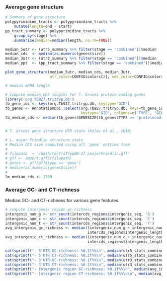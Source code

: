 ### Average gene structure

```r
# Summary of gene structure
polypyrimidine_tracts <- polypyrimidine_tracts %>%
    mutate(length=end - start)
pp_tract_summary <- polypyrimidine_tracts %>%
    group_by(stage) %>% 
    summarise(median=median(length, na.rm=TRUE))

median_5utr <- (utr5_summary %>% filter(stage == 'combined'))$median
median_cds  <- median(as.numeric(genes$size))
median_3utr <- (utr3_summary %>% filter(stage == 'combined'))$median
median_ppt  <- (pp_tract_summary %>% filter(stage == 'combined'))$median

plot_gene_structure(median_5utr, median_cds, median_3utr,
                    utr_color=CONFIG$colors[2], cds_color=CONFIG$colors[1])
```

```r
# median mRNA length

```

```r
# Compute median CDS lengths for T. brucei protein-coding genes
library('org.Tb927.tritryp.db')
tb_gene_ids <- keys(org.Tb927.tritryp.db, keytype='GID')
tb_genes <- AnnotationDbi::select(org.Tb927.tritryp.db, keys=tb_gene_ids,
                                  keytype='GID', columns=c('TYPE', 'GENESIZE'))
tb_median_cds <- median(tb_genes$GENESIZE[tb_genes$TYPE == 'proteincoding'])


# T. brucei gene structure UTR stats (Kolev et al., 2010)

# L. major Friedlin structure stats
# Median CDS size computed using all `gene` entries from 
#
# filepath  = '/path/to/TriTrypDB-27_LmajorFriedlin.gff'
# gff <- import.gff3(filepath)
# genes <- gff[gff$type == 'gene']
# median(as.numeric(genes$size))
#
lm_median_cds <- 1269
```

### Average GC- and CT-richness

Median GC- and CT-richness for various gene features.

```r
# compute intergenic region gc-richness
intergenic_num_g <- str_count(intercds_regions$intergenic_seq, 'G')
intergenic_num_c <- str_count(intercds_regions$intergenic_seq, 'C')
intergenic_num_t <- str_count(intercds_regions$intergenic_seq, 'T')
avg_intergenic_gc_richness <- median((intergenic_num_g + intergenic_num_c) / 
                                     intercds_regions$intergenic_length)
avg_intergenic_ct_richness <- median((intergenic_num_c + intergenic_num_t) / 
                                     intercds_regions$intergenic_length)

cat(sprintf("- 5'UTR GC-richness: %0.1f%%\n", median(utr5_stats_combined_filtered$gc) * 100))
cat(sprintf("- 5'UTR CT-richness: %0.1f%%\n", median(utr5_stats_combined_filtered$ct) * 100))
cat(sprintf("- 3'UTR GC-richness: %0.1f%%\n", median(utr3_stats_combined_filtered$gc) * 100))
cat(sprintf("- 3'UTR CT-richness: %0.1f%%\n", median(utr3_stats_combined_filtered$ct) * 100))
cat(sprintf("- Intergenic region GC-richness: %0.1f%%\n", median(avg_intergenic_gc_richness) * 100))
cat(sprintf("- Intergenic region CT-richness: %0.1f%%\n\n", median(avg_intergenic_ct_richness) * 100))
```
